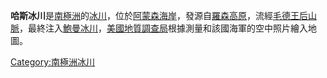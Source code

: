 {{coord|85|45|S|164|55|W|type:glacier_region:AQ_source:GNIS|display=title}}

'''哈斯冰川'''是[[南極洲|南極洲]]的[[冰川|冰川]]，位於[[阿蒙森海岸|阿蒙森海岸]]，發源自[[羅森高原|羅森高原]]，流經[[毛德王后山脈|毛德王后山脈]]，最終注入[[鮑曼冰川|鮑曼冰川]]，[[美國地質調查局|美國地質調查局]]根據測量和該國海軍的空中照片繪入地圖。

{{Antarctica-geo-stub}}
[[Category:南極洲冰川|Category:南極洲冰川]]